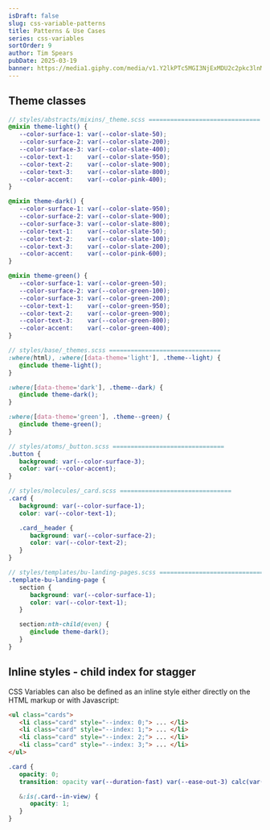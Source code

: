 ```yaml
---
isDraft: false
slug: css-variable-patterns
title: Patterns & Use Cases
series: css-variables
sortOrder: 9
author: Tim Spears
pubDate: 2025-03-19
banner: https://media1.giphy.com/media/v1.Y2lkPTc5MGI3NjExMDU2c2pkc3lnMzl4aDl0YzVkYmFhdGdtZ2RlOHN0dzgwcjY1MHdhdSZlcD12MV9pbnRlcm5hbF9naWZfYnlfaWQmY3Q9Zw/lXu72d4iKwqek/giphy.gif
---
```


## Theme classes

```scss
// styles/abstracts/mixins/_theme.scss ===============================
@mixin theme-light() {
   --color-surface-1: var(--color-slate-50);
   --color-surface-2: var(--color-slate-200);
   --color-surface-3: var(--color-slate-400);
   --color-text-1:    var(--color-slate-950);
   --color-text-2:    var(--color-slate-900);
   --color-text-3:    var(--color-slate-800);
   --color-accent:    var(--color-pink-400);
}

@mixin theme-dark() {
   --color-surface-1: var(--color-slate-950);
   --color-surface-2: var(--color-slate-900);
   --color-surface-3: var(--color-slate-800);
   --color-text-1:    var(--color-slate-50);
   --color-text-2:    var(--color-slate-100);
   --color-text-3:    var(--color-slate-200);
   --color-accent:    var(--color-pink-600);
}

@mixin theme-green() {
   --color-surface-1: var(--color-green-50);
   --color-surface-2: var(--color-green-100);
   --color-surface-3: var(--color-green-200);
   --color-text-1:    var(--color-green-950);
   --color-text-2:    var(--color-green-900);
   --color-text-3:    var(--color-green-800);
   --color-accent:    var(--color-green-400);
}

// styles/base/_themes.scss ===============================
:where(html), :where([data-theme='light'], .theme--light) {
   @include theme-light();
}

:where([data-theme='dark'], .theme--dark) {
   @include theme-dark();
}

:where([data-theme='green'], .theme--green) {
   @include theme-green();
}

// styles/atoms/_button.scss ===============================
.button {
   background: var(--color-surface-3);
   color: var(--color-accent);
}

// styles/molecules/_card.scss ===============================
.card {
   background: var(--color-surface-1);
   color: var(--color-text-1);

   .card__header {
      background: var(--color-surface-2);
      color: var(--color-text-2);
   }
}

// styles/templates/bu-landing-pages.scss ===============================
.template-bu-landing-page {
   section {
      background: var(--color-surface-1);
      color: var(--color-text-1);
   }

   section:nth-child(even) {
      @include theme-dark();
   }
}
```


## Inline styles - child index for stagger
CSS Variables can also be defined as an inline style either directly on the HTML markup or with Javascript:

```html
<ul class="cards">
   <li class="card" style="--index: 0;"> ... </li>
   <li class="card" style="--index: 1;"> ... </li>
   <li class="card" style="--index: 2;"> ... </li>
   <li class="card" style="--index: 3;"> ... </li>
</ul>
```

```css
.card {
   opacity: 0;
   transition: opacity var(--duration-fast) var(--ease-out-3) calc(var(--duration-fast) * var(--index));

   &:is(.card--in-view) {
      opacity: 1;
   }
}
```


